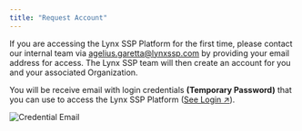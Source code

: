 ```yaml
---
title: "Request Account"
---
```


If you are accessing the Lynx SSP Platform for the first time, please contact our internal team via agelius.garetta@lynxssp.com by providing your email address for access. The Lynx SSP team will then create an account for you and your associated Organization. 

You will be receive email with login credentials **(Temporary Password)** that you can use to access the Lynx SSP Platform ([See Login ↗](./login)).

![Credential Email](/images/documentation/getting-started/access/request-access/email-credential.png)